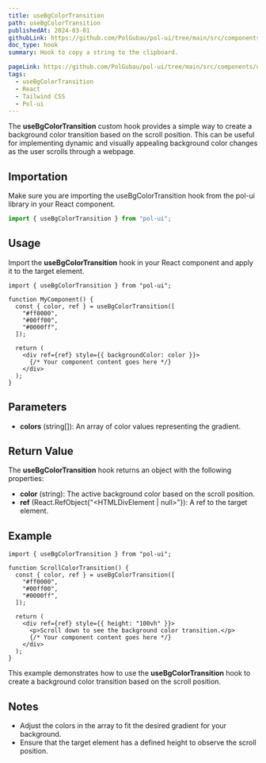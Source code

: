 ```yaml
---
title: useBgColorTransition
path: useBgColorTransition
publishedAt: 2024-03-01
githubLink: https://github.com/PolGubau/pol-ui/tree/main/src/components/useBgColorTransition
doc_type: hook
summary: Hook to copy a string to the clipboard.

pageLink: https://github.com/PolGubau/pol-ui/tree/main/src/components/useBgColorTransition
tags:
  - useBgColorTransition
  - React
  - Tailwind CSS
  - Pol-ui
---
```


The **useBgColorTransition** custom hook provides a simple way to create a background color transition based on the scroll position. This can be useful for implementing dynamic and visually appealing background color changes as the user scrolls through a webpage.

## Importation

Make sure you are importing the useBgColorTransition hook from the pol-ui library in your React component.

```jsx
import { useBgColorTransition } from "pol-ui";
```

## Usage

Import the **useBgColorTransition** hook in your React component and apply it to the target element.

```tsx
import { useBgColorTransition } from "pol-ui";

function MyComponent() {
  const { color, ref } = useBgColorTransition([
    "#ff0000",
    "#00ff00",
    "#0000ff",
  ]);

  return (
    <div ref={ref} style={{ backgroundColor: color }}>
      {/* Your component content goes here */}
    </div>
  );
}
```

## Parameters

- **colors** (string[]): An array of color values representing the gradient.

## Return Value

The **useBgColorTransition** hook returns an object with the following properties:

- **color** (string): The active background color based on the scroll position.
- **ref** (React.RefObject{"<HTMLDivElement | null>"}): A ref to the target element.

## Example

```tsx
import { useBgColorTransition } from "pol-ui";

function ScrollColorTransition() {
  const { color, ref } = useBgColorTransition([
    "#ff0000",
    "#00ff00",
    "#0000ff",
  ]);

  return (
    <div ref={ref} style={{ height: "100vh" }}>
      <p>Scroll down to see the background color transition.</p>
      {/* Your component content goes here */}
    </div>
  );
}
```

This example demonstrates how to use the **useBgColorTransition** hook to create a background color transition based on the scroll position.

## Notes

- Adjust the colors in the array to fit the desired gradient for your background.
- Ensure that the target element has a defined height to observe the scroll position.
